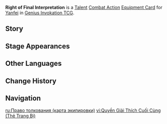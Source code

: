 {{About|the [[Genius Invokation TCG]] Equipment Card|[[Yanfei]]'s Constellation 2|Right of Final Interpretation}}
{{Genius Invokation TCG Infobox
|title     = Right of Final Interpretation
|id        = 213081
|image     = Right of Final Interpretation Equipment Card.png
|type      = Equipment Card
|group     = Talent;Combat Action
|character = Yanfei
|skill     = Seal of Approval
|effect    = '''Combat Action''': When your active character is '''Yanfei''', equip this card.<br>After Yanfei equips this card, immediately use '''[[Seal of Approval (Character Card Skill)|Seal of Approval]]''' once.<br>When Yanfei uses a '''Charged Attack''' with this card equipped: Deal +1 DMG to enemies with 6 or less HP.<br>If '''Scarlet Seal''' is triggered, then draw 1 card after the skill finishes calculating.
|matching  = 1
|unaligned = 2
|element   = Pyro
|source1   = Achieve victory within 6 Rounds in [[Genius Invokation TCG/Stage/Yanfei/Friendly Fracas|Friendly Fracas (Yanfei)]]
|source2   = Win with less than 2 characters defeated in [[Genius Invokation TCG/Stage/Yanfei/Friendly Fracas|Friendly Fracas (Yanfei)]]
}}
'''Right of Final Interpretation''' is a [[Talent Card|Talent]] [[Combat Action Card|Combat Action]] [[Equipment Card]] for [[Yanfei (Character Card)|Yanfei]] in [[Genius Invokation TCG]].

==Story==
{{Description|"When it comes to cards... Well, anything is permissible, so long as the rules don't forbid it."|title=Yanfei: Right of Final Interpretation}}

==Stage Appearances==
{{Genius Invokation TCG Stage Appearances}}

==Other Languages==
{{Other Languages|Transclude=Right of Final Interpretation}}

==Change History==
{{Change History|3.8}}

==Navigation==
{{Genius Invokation TCG Navbox|Equipment Card}}

[[ru:Право толкования (карта экипировки)]]
[[vi:Quyền Giải Thích Cuối Cùng (Thẻ Trang Bị)]]